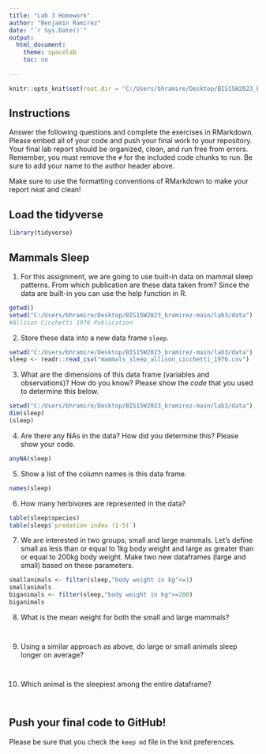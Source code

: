 ---
title: "Lab 3 Homework"
author: "Benjamin Ramirez"
date: "`r Sys.Date()`"
output:
  html_document:
    theme: spacelab
    toc: no
  
---
```{r, setup, include=FALSE}
knitr::opts_knit$set(root.dir = 'C:/Users/bhramire/Desktop/BIS15W2023_bramirez-main/lab3/data/tmp')
```
## Instructions
Answer the following questions and complete the exercises in RMarkdown. Please embed all of your code and push your final work to your repository. Your final lab report should be organized, clean, and run free from errors. Remember, you must remove the `#` for the included code chunks to run. Be sure to add your name to the author header above.  

Make sure to use the formatting conventions of RMarkdown to make your report neat and clean!  

## Load the tidyverse
```{r message=FALSE, warning=FALSE}
library(tidyverse)

```

## Mammals Sleep
1. For this assignment, we are going to use built-in data on mammal sleep patterns. From which publication are these data taken from? Since the data are built-in you can use the help function in R.
```{r}
getwd()
setwd("C:/Users/bhramire/Desktop/BIS15W2023_bramirez-main/lab3/data")
#Allison Cicchetti 1976 Publication
```

2. Store these data into a new data frame `sleep`.
```{r}
setwd("C:/Users/bhramire/Desktop/BIS15W2023_bramirez-main/lab3/data")
sleep <- readr::read_csv("mammals_sleep_allison_cicchetti_1976.csv")
```

3. What are the dimensions of this data frame (variables and observations)? How do you know? Please show the *code* that you used to determine this below.  
```{r}
setwd("C:/Users/bhramire/Desktop/BIS15W2023_bramirez-main/lab3/data")
dim(sleep)
(sleep)

```

4. Are there any NAs in the data? How did you determine this? Please show your code.  
```{r}
anyNA(sleep)

```

5. Show a list of the column names is this data frame.
```{r}
names(sleep)
```

6. How many herbivores are represented in the data?  
```{r}
table(sleep$species)
table(sleep$`predation index (1-5)`)

```

7. We are interested in two groups; small and large mammals. Let's define small as less than or equal to 1kg body weight and large as greater than or equal to 200kg body weight. Make two new dataframes (large and small) based on these parameters.
```{r}
smallanimals <- filter(sleep,"body weight in kg"<=1)
smallanimals
biganimals <- filter(sleep,"body weight in kg">=200)
biganimals
```

8. What is the mean weight for both the small and large mammals?
```{r}

```

```{r}

```

9. Using a similar approach as above, do large or small animals sleep longer on average?  
```{r}

```

```{r}

```

10. Which animal is the sleepiest among the entire dataframe?
```{r}

```

```{r}

```

## Push your final code to GitHub!
Please be sure that you check the `keep md` file in the knit preferences.   